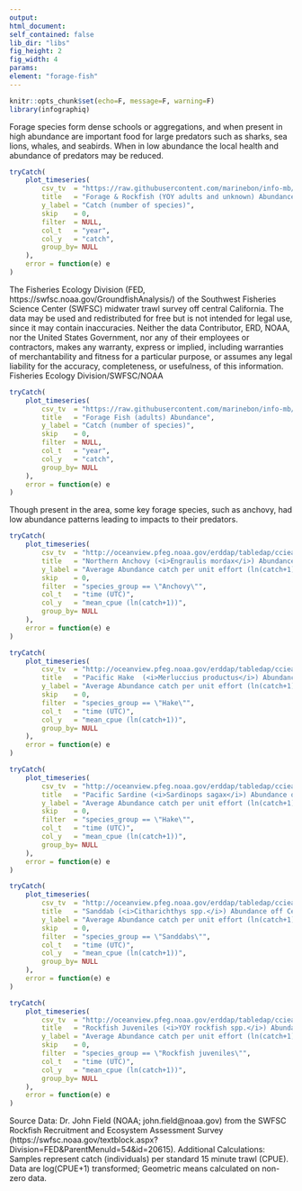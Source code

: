 ```yaml
---
output:
html_document:
self_contained: false
lib_dir: "libs"
fig_height: 2
fig_width: 4
params:
element: "forage-fish"
---
```


```r
knitr::opts_chunk$set(echo=F, message=F, warning=F)
library(infographiq)
```

<base target="_parent">
Forage species form dense schools or aggregations, and when present in high abundance are important food for large predators such as sharks, sea lions, whales, and seabirds. When in low abundance the local health and abundance of predators may be reduced.

```r
tryCatch(
    plot_timeseries(
        csv_tv  = "https://raw.githubusercontent.com/marinebon/info-mb/master/prep/data/fish/FED_Rockfish_Forage_Catch_ALL_year_sums.csv",
        title   = "Forage & Rockfish (YOY adults and unknown) Abundance",
        y_label = "Catch (number of species)",
        skip    = 0,
        filter  = NULL,
        col_t   = "year",
        col_y   = "catch",
        group_by= NULL
    ),
    error = function(e) e
)
```
The Fisheries Ecology Division (FED, https://swfsc.noaa.gov/GroundfishAnalysis/) of the Southwest Fisheries Science Center (SWFSC)  midwater trawl survey off central California. The data may be used and redistributed for free but is not intended
for legal use, since it may contain inaccuracies. Neither the data
Contributor, ERD, NOAA, nor the United States Government, nor any
of their employees or contractors, makes any warranty, express or
implied, including warranties of merchantability and fitness for a
particular purpose, or assumes any legal liability for the accuracy,
completeness, or usefulness, of this information. Fisheries Ecology Division/SWFSC/NOAA

```r
tryCatch(
    plot_timeseries(
        csv_tv  = "https://raw.githubusercontent.com/marinebon/info-mb/master/prep/data/fish/FED_Forage_Catch_A_UKN_year_sums.csv",
        title   = "Forage Fish (adults) Abundance",
        y_label = "Catch (number of species)",
        skip    = 0,
        filter  = NULL,
        col_t   = "year",
        col_y   = "catch",
        group_by= NULL
    ),
    error = function(e) e
)
```
Though present in the area, some key forage species, such as anchovy, had low abundance patterns leading to impacts to their predators.

```r
tryCatch(
    plot_timeseries(
        csv_tv  = "http://oceanview.pfeg.noaa.gov/erddap/tabledap/cciea_EI_FBC.csvp?time%2Cspecies_group%2Cmean_cpue%2CSeup%2CSelo&distinct()",
        title   = "Northern Anchovy (<i>Engraulis mordax</i>) Abundance off Central California",
        y_label = "Average Abundance catch per unit effort (ln(catch+1))",
        skip    = 0,
        filter  = "species_group == \"Anchovy\"",
        col_t   = "time (UTC)",
        col_y   = "mean_cpue (ln(catch+1))",
        group_by= NULL
    ),
    error = function(e) e
)
```

```r
tryCatch(
    plot_timeseries(
        csv_tv  = "http://oceanview.pfeg.noaa.gov/erddap/tabledap/cciea_EI_FBC.csvp?time%2Cspecies_group%2Cmean_cpue%2CSeup%2CSelo&distinct()",
        title   = "Pacific Hake  (<i>Merluccius productus</i>) Abundance off Central California",
        y_label = "Average Abundance catch per unit effort (ln(catch+1))",
        skip    = 0,
        filter  = "species_group == \"Hake\"",
        col_t   = "time (UTC)",
        col_y   = "mean_cpue (ln(catch+1))",
        group_by= NULL
    ),
    error = function(e) e
)
```

```r
tryCatch(
    plot_timeseries(
        csv_tv  = "http://oceanview.pfeg.noaa.gov/erddap/tabledap/cciea_EI_FBC.csvp?time%2Cspecies_group%2Cmean_cpue%2CSeup%2CSelo&distinct()",
        title   = "Pacific Sardine (<i>Sardinops sagax</i>) Abundance off Central California",
        y_label = "Average Abundance catch per unit effort (ln(catch+1))",
        skip    = 0,
        filter  = "species_group == \"Hake\"",
        col_t   = "time (UTC)",
        col_y   = "mean_cpue (ln(catch+1))",
        group_by= NULL
    ),
    error = function(e) e
)
```

```r
tryCatch(
    plot_timeseries(
        csv_tv  = "http://oceanview.pfeg.noaa.gov/erddap/tabledap/cciea_EI_FBC.csvp?time%2Cspecies_group%2Cmean_cpue%2CSeup%2CSelo&distinct()",
        title   = "Sanddab (<i>Citharichthys spp.</i>) Abundance off Central California",
        y_label = "Average Abundance catch per unit effort (ln(catch+1))",
        skip    = 0,
        filter  = "species_group == \"Sanddabs\"",
        col_t   = "time (UTC)",
        col_y   = "mean_cpue (ln(catch+1))",
        group_by= NULL
    ),
    error = function(e) e
)
```

```r
tryCatch(
    plot_timeseries(
        csv_tv  = "http://oceanview.pfeg.noaa.gov/erddap/tabledap/cciea_EI_FBC.csvp?time%2Cspecies_group%2Cmean_cpue%2CSeup%2CSelo&distinct()",
        title   = "Rockfish Juveniles (<i>YOY rockfish spp.</i>) Abundance off Central California",
        y_label = "Average Abundance catch per unit effort (ln(catch+1))",
        skip    = 0,
        filter  = "species_group == \"Rockfish juveniles\"",
        col_t   = "time (UTC)",
        col_y   = "mean_cpue (ln(catch+1))",
        group_by= NULL
    ),
    error = function(e) e
)
```
Source Data: Dr. John Field (NOAA; john.field@noaa.gov) from the SWFSC
Rockfish Recruitment and Ecosystem Assessment Survey
(https://swfsc.noaa.gov/textblock.aspx?Division=FED&ParentMenuId=54&id=20615).
Additional Calculations: Samples represent catch (individuals) per standard
15 minute trawl (CPUE). Data are log(CPUE+1) transformed; Geometric means
calculated on non-zero data.
